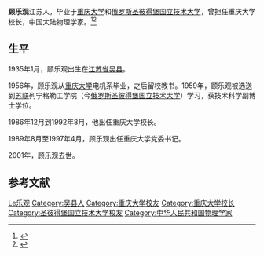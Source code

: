 {{Infobox officeholder
| 图像        = 
| 图像说明    = 
| 职务1       = 中国共产党重庆大学委员会书记
| 就任日期1   = 1989年8月
| 卸任日期1   = 1997年4月
| 前任1       = [[程地全|程地全]]
| 继任1       = [[欧可平|欧可平]]
| 职务2       = [[重庆大学|重庆大学]]校长
| 就任日期2   = 1986年12月
| 卸任日期2   = 1992年8月
| 前任2       = [[江泽佳|江泽佳]]
| 继任2       = [[吴云鹏|吴云鹏]]
| 姓名        = 顾乐观
| 原名        = 
| 出生日期    = 1935年1月
| 出生地点    = {{ROC}}[[江蘇省_(中華民國)|江苏省]][[吴县市|吴县]]
| 逝世日期    = {{death year and age|2001|1935}}
| 逝世地点    = {{PRC}}[[重庆市|重庆市]]
| 政党        = {{CPC}}
| 父母        = 
| 配偶        = <!--{{marriage|姓名|}} -->
| 子女        = 
| 亲属        = 
| 信仰        = 
| 母校        = 重庆大学<br>[[圣彼得堡国立技术大学|圣彼得堡国立技术大学]]
| 网站        = 
| 签名        = 
| 脚注        = 
}}
'''顾乐观'''{{BD|1935年|1月|2001年||catIdx=G顾}}江苏人，毕业于[[重庆大学|重庆大学]]和[[俄罗斯|俄罗斯]][[圣彼得堡国立技术大学|圣彼得堡国立技术大学]]，曾担任重庆大学校长，中国大陆物理学家。<ref>{{cite news|author= |url=http://www.cqu.edu.cn/Channel/CquHistoryLeader/1/index.html  |title=重庆大学历任领导 |newspaper=重庆大学 |date=2015-05-01|accessdate=2015-05-01}}</ref><ref>{{cite news|author=|url=http://news.cqu.edu.cn/news/info/article_2477.html|title=光荣之路——重庆大学历任校长知多少|newspaper=重庆大学新闻网|date=2009|accessdate=2015-05-01|deadurl=yes|archiveurl=https://web.archive.org/web/20150721040523/http://news.cqu.edu.cn/news/info/article_2477.html|archivedate=2015-07-21}}</ref>

==生平==
1935年1月，顾乐观出生在[[江蘇省_(中華民國)|江苏省]][[吴县市|吴县]]。

1956年，顾乐观从[[重庆大学|重庆大学]]电机系毕业，之后留校教书。1959年，顾乐观被选送到[[苏联|苏联]]列宁格勒工学院（今[[俄罗斯|俄罗斯]][[圣彼得堡国立技术大学|圣彼得堡国立技术大学]]）学习，获技术科学副博士学位。

1986年12月到1992年8月，他出任重庆大学校长。

1989年8月至1997年4月，顾乐观出任重庆大学党委书记。

2001年，顾乐观去世。

==参考文献==
{{reflist}}

{{s-start}}
{{s-edu}}
{{s-bef|before=[[江泽佳|江泽佳]]}}
{{s-ttl|title=重庆大学校长|years=1986年-1992年}}
{{s-aft|after=[[吴云鹏|吴云鹏]]}}
{{s-ppo}}
{{s-bef|before=[[程地全|程地全]]}}
{{s-ttl|title=中国共产党重庆大学委员会书记|years=1989年-1997年}}
{{s-aft|after=[[欧可平|欧可平]]}}
{{s-end}}
{{Authority control}}
{{DEFAULTSORT:Gu顾乐观}}
[[Category:顾姓|Le乐观]]
[[Category:吴县人|Category:吴县人]]
[[Category:重庆大学校友|Category:重庆大学校友]]
[[Category:重庆大学校长|Category:重庆大学校长]]
[[Category:圣彼得堡国立技术大学校友|Category:圣彼得堡国立技术大学校友]]
[[Category:中华人民共和国物理学家|Category:中华人民共和国物理学家]]
{{china-bio-stub}}